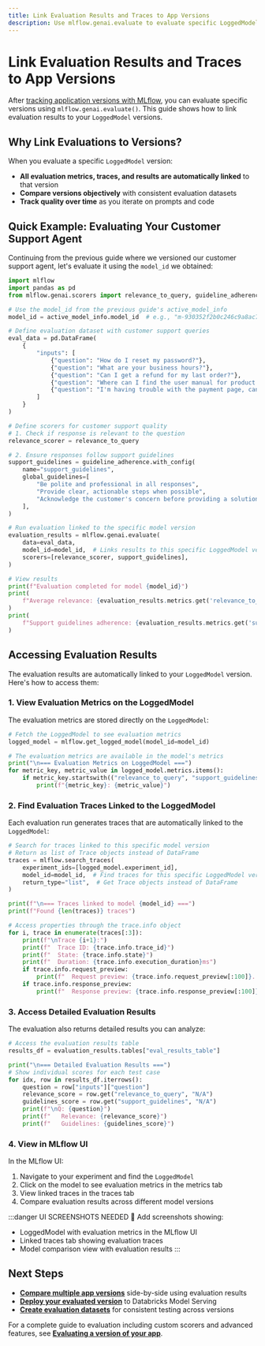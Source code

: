 ```yaml
---
title: Link Evaluation Results and Traces to App Versions
description: Use mlflow.genai.evaluate to evaluate specific LoggedModel versions and automatically link the results.
---
```


# Link Evaluation Results and Traces to App Versions

After [tracking application versions with MLflow](/genai/prompt-version-mgmt/version-tracking/track-application-versions-with-mlflow), you can evaluate specific versions using `mlflow.genai.evaluate()`. This guide shows how to link evaluation results to your `LoggedModel` versions.

## Why Link Evaluations to Versions?

When you evaluate a specific `LoggedModel` version:

- **All evaluation metrics, traces, and results are automatically linked** to that version
- **Compare versions objectively** with consistent evaluation datasets
- **Track quality over time** as you iterate on prompts and code

## Quick Example: Evaluating Your Customer Support Agent

Continuing from the previous guide where we versioned our customer support agent, let's evaluate it using the `model_id` we obtained:

```python
import mlflow
import pandas as pd
from mlflow.genai.scorers import relevance_to_query, guideline_adherence

# Use the model_id from the previous guide's active_model_info
model_id = active_model_info.model_id  # e.g., "m-930352f2b0c246c9a8ac7df98a03cede"

# Define evaluation dataset with customer support queries
eval_data = pd.DataFrame(
    {
        "inputs": [
            {"question": "How do I reset my password?"},
            {"question": "What are your business hours?"},
            {"question": "Can I get a refund for my last order?"},
            {"question": "Where can I find the user manual for product X?"},
            {"question": "I'm having trouble with the payment page, can you help?"},
        ]
    }
)

# Define scorers for customer support quality
# 1. Check if response is relevant to the question
relevance_scorer = relevance_to_query

# 2. Ensure responses follow support guidelines
support_guidelines = guideline_adherence.with_config(
    name="support_guidelines",
    global_guidelines=[
        "Be polite and professional in all responses",
        "Provide clear, actionable steps when possible",
        "Acknowledge the customer's concern before providing a solution",
    ],
)

# Run evaluation linked to the specific model version
evaluation_results = mlflow.genai.evaluate(
    data=eval_data,
    model_id=model_id,  # Links results to this specific LoggedModel version
    scorers=[relevance_scorer, support_guidelines],
)

# View results
print(f"Evaluation completed for model {model_id}")
print(
    f"Average relevance: {evaluation_results.metrics.get('relevance_to_query_mean', 'N/A'):.2f}"
)
print(
    f"Support guidelines adherence: {evaluation_results.metrics.get('support_guidelines_mean', 'N/A'):.2f}"
)
```

## Accessing Evaluation Results

The evaluation results are automatically linked to your `LoggedModel` version. Here's how to access them:

### 1. View Evaluation Metrics on the LoggedModel

The evaluation metrics are stored directly on the `LoggedModel`:

```python
# Fetch the LoggedModel to see evaluation metrics
logged_model = mlflow.get_logged_model(model_id=model_id)

# The evaluation metrics are available in the model's metrics
print("\n=== Evaluation Metrics on LoggedModel ===")
for metric_key, metric_value in logged_model.metrics.items():
    if metric_key.startswith(("relevance_to_query", "support_guidelines")):
        print(f"{metric_key}: {metric_value}")
```

### 2. Find Evaluation Traces Linked to the LoggedModel

Each evaluation run generates traces that are automatically linked to the `LoggedModel`:

```python
# Search for traces linked to this specific model version
# Return as list of Trace objects instead of DataFrame
traces = mlflow.search_traces(
    experiment_ids=[logged_model.experiment_id],
    model_id=model_id,  # Find traces for this specific LoggedModel version
    return_type="list",  # Get Trace objects instead of DataFrame
)

print(f"\n=== Traces linked to model {model_id} ===")
print(f"Found {len(traces)} traces")

# Access properties through the trace.info object
for i, trace in enumerate(traces[:3]):
    print(f"\nTrace {i+1}:")
    print(f"  Trace ID: {trace.info.trace_id}")
    print(f"  State: {trace.info.state}")
    print(f"  Duration: {trace.info.execution_duration}ms")
    if trace.info.request_preview:
        print(f"  Request preview: {trace.info.request_preview[:100]}...")
    if trace.info.response_preview:
        print(f"  Response preview: {trace.info.response_preview[:100]}...")
```

### 3. Access Detailed Evaluation Results

The evaluation also returns detailed results you can analyze:

```python
# Access the evaluation results table
results_df = evaluation_results.tables["eval_results_table"]

print("\n=== Detailed Evaluation Results ===")
# Show individual scores for each test case
for idx, row in results_df.iterrows():
    question = row["inputs"]["question"]
    relevance_score = row.get("relevance_to_query", "N/A")
    guidelines_score = row.get("support_guidelines", "N/A")
    print(f"\nQ: {question}")
    print(f"   Relevance: {relevance_score}")
    print(f"   Guidelines: {guidelines_score}")
```

### 4. View in MLflow UI

In the MLflow UI:

1. Navigate to your experiment and find the `LoggedModel`
2. Click on the model to see evaluation metrics in the metrics tab
3. View linked traces in the traces tab
4. Compare evaluation results across different model versions

:::danger UI SCREENSHOTS NEEDED
🔴 Add screenshots showing:

- LoggedModel with evaluation metrics in the MLflow UI
- Linked traces tab showing evaluation traces
- Model comparison view with evaluation results
  :::

## Next Steps

- **[Compare multiple app versions](/genai/prompt-version-mgmt/version-tracking/compare-app-versions)** side-by-side using evaluation results
- **[Deploy your evaluated version](/genai/prompt-version-mgmt/version-tracking/optionally-package-app-code-and-files-for-databricks-model-serving)** to Databricks Model Serving
- **[Create evaluation datasets](/genai/eval-monitor/concepts/eval-datasets)** for consistent testing across versions

For a complete guide to evaluation including custom scorers and advanced features, see **[Evaluating a version of your app](/genai/eval-monitor/evaluate-app)**.
